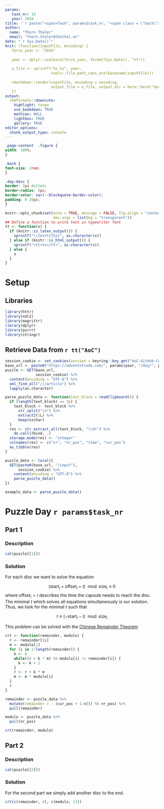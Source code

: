 ```yaml
---
params:
   task_nr: 15
   year: 2016
title: '`r paste("<span>Task", params$task_nr, "<span class = \"back\"><a href = \"index.html\">", fontawesome::fa("home"), "</a></span></span>")`'
author: 
  name: "Thorn Thaler"
  email: "thorn.thaler@thothal.at"
date: "`r Sys.Date()`"
knit: (function(inputFile, encoding) {
   force_year <- "2016"
   
   year <- dplyr::coalesce(force_year, format(Sys.Date(), "%Y"))
   
   o_file <- sprintf("%s_%s", year, 
                     tools::file_path_sans_ext(basename(inputFile)))
                     
   rmarkdown::render(inputFile, encoding = encoding, 
                     output_file = o_file, output_dir = here::here("docs"))
   })
output: 
  rmdformats::downcute:
    highlight: tango
    use_bookdown: TRUE
    mathjax: NULL
    lightbox: TRUE
    gallery: TRUE
editor_options: 
  chunk_output_type: console
---
```


```css
.page-content  .figure {
width: 100%;
}

.back {
font-size: 2rem;
}

.day-desc {
border: 2px dotted;
border-radius: 6px;
border-color: var(--blockquote-border-color);
padding: 0 20px;
}
```


```r
knitr::opts_chunk$set(echo = TRUE, message = FALSE, fig.align = "center",
                      dev.args = list(bg = "transparent"))
## Define a function to write text in typewriter font
tt <- function(x) {
  if (knitr::is_latex_output()) {
    sprintf("\\texttt{%s}", as.character(x))
  } else if (knitr::is_html_output()) {
    sprintf("<tt>%s</tt>", as.character(x))
  } else {
    x
  }
}

```

# Setup

## Libraries

```r
library(httr)
library(xml2)
library(magrittr)
library(dplyr)
library(purrr)
library(stringr)
```

## Retrieve Data from `r tt("AoC")`


```r
session_cookie <- set_cookies(session = keyring::key_get("AoC-GitHub-Cookie"))
base_url <- paste0("https://adventofcode.com/", params$year, "/day/", params$task_nr)
puzzle <- GET(base_url,
              session_cookie) %>% 
  content(encoding = "UTF-8") %>% 
  xml_find_all("///article") %>% 
  lapply(as.character)

parse_puzzle_data <- function(text_block = readClipboard()) {
  if (length(text_block) == 1L) {
    text_block <- text_block %>% 
      str_split("\n") %>% 
      extract2(1L) %>% 
      keep(nzchar)
  }
  res <- str_extract_all(text_block, "\\d+") %>% 
    do.call(rbind, .)
  storage.mode(res) <- "integer"
  colnames(res) <- c("nr", "nr_pos", "time", "cur_pos")
  as_tibble(res)
}

puzzle_data <- local({
  GET(paste0(base_url, "/input"),
      session_cookie) %>% 
    content(encoding = "UTF-8") %>% 
    parse_puzzle_data()
})
```

```r
example_data <- parse_puzzle_data()
```

# Puzzle Day `r params$task_nr`

## Part 1

### Description

```r
cat(puzzle[[1]])
```

### Solution

For each disc we want to solve the equation

$$(\text{start}_i + \text{offset}_i + t) \mod \text{size}_i \equiv 0$$
where $\text{offset}_i = i$ describes the time the capsule needs to reach the disc. The
minimal $t$ which solves all equations simultaneously is our solution. Thus, we look for 
the minimal $t$ such that

$$t \equiv (-\text{start}_i - i) \mod \text{size}_i$$

This problem can be solved with the [Chinese Remainder Theorem](https://en.wikipedia.org/wiki/Chinese_remainder_theorem)

```r
crt <- function(remainder, modulo) {
  r <- remainder[1L]
  m <- modulo[1]
  for (i in 2:length(remainder)) {
    k <- 0
    while((r + k * m) %% modulo[i] != remainder[i]) {
      k <- k + 1
    }
    r <- r + k * m
    m <- m * modulo[i]
  }
  r
}

remainder <- puzzle_data %>% 
  mutate(remainder = - (cur_pos + 1:n()) %% nr_pos) %>% 
  pull(remainder)

modulo <- puzzle_data %>% 
  pull(nr_pos)

crt(remainder, modulo)
```

## Part 2

### Description

```r
cat(puzzle[[2]])
```

### Solution

For the second part we simply add another disc to the end.

```r
crt(c(remainder, 4), c(modulo, 11))
```
